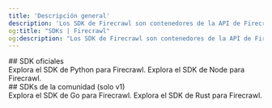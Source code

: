 ```yaml
---
title: 'Descripción general'
description: 'Los SDK de Firecrawl son contenedores de la API de Firecrawl que te ayudan a extraer datos de sitios web con facilidad.'
og:title: "SDKs | Firecrawl"
og:description: "Los SDK de Firecrawl son contenedores de la API de Firecrawl que te ayudan a extraer datos de sitios web con facilidad."
---
```


<div id="official-sdks">
  ## SDK oficiales
</div>

<CardGroup cols={2}>
  <Card title="Python SDK" icon="python" href="es/python">
    Explora el SDK de Python para Firecrawl.
  </Card>

  <Card title="Node SDK" icon="node" href="es/node">
    Explora el SDK de Node para Firecrawl.
  </Card>
</CardGroup>

<div id="community-sdks-v1-only">
  ## SDKs de la comunidad (solo v1)
</div>

<CardGroup cols={2}>
  <Card title="SDK de Go" icon="golang" href="es/go">
    Explora el SDK de Go para Firecrawl.
  </Card>

  <Card title="SDK de Rust" icon="rust" href="es/rust">
    Explora el SDK de Rust para Firecrawl.
  </Card>
</CardGroup>